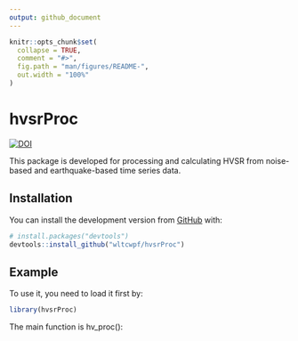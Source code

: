 ```yaml
---
output: github_document
---
```


<!-- README.md is generated from README.Rmd. Please edit that file -->

```r
knitr::opts_chunk$set(
  collapse = TRUE,
  comment = "#>",
  fig.path = "man/figures/README-",
  out.width = "100%"
)
```
# hvsrProc

<!-- badges: start -->
<a href="https://zenodo.org/badge/latestdoi/358467058"><img src="https://zenodo.org/badge/358467058.svg" alt="DOI"></a>
<!-- badges: end -->

This package is developed for processing and calculating HVSR from noise-based and earthquake-based time series data.

## Installation

You can install the development version from [GitHub](https://github.com/) with:

``` r
# install.packages("devtools")
devtools::install_github("wltcwpf/hvsrProc")
```
## Example

To use it, you need to load it first by:

```r
library(hvsrProc)
```

The main function is hv_proc():


